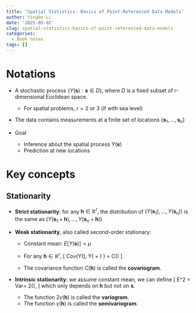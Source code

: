 ```yaml
---
title: 'Spatial Statistics: Basics of Point-Referenced Data Models'
author: Yingbo Li
date: '2025-05-02'
slug: spatial-statistics-basics-of-point-referenced-data-models
categories:
  - Book notes
tags: []
---
```


# Notations

* A stochastic process $\{Y(\mathbf{s}): \mathbf{s} \in D\}$, where $D$ is a fixed subset of $r$-dimensional Euclidean space.
    - For spatial problems, $r=2$ or 3 (if with sea level)

* The data contains measurements at a finite set of locations $\{\mathbf{s}_1, \ldots, \mathbf{s}_n\}$

* Goal
    - Inference about the spatial process $Y(\mathbf{s})$
    - Prediction at new locations
    
# Key concepts

## Stationarity

* **Strict stationarity**: for any $\mathbf{h} \in \mathbb{R}^r$, the distribution of $\left(Y(\mathbf{s}_1), \ldots, Y(\mathbf{s}_n)\right)$ is the same as $\left(Y(\mathbf{s}_1 + \mathbf{h}), \ldots, Y(\mathbf{s}_n + \mathbf{h})\right)$

* **Weak stationarity**, also called second-order stationary: 
    - Constant mean: $E\left[Y(\mathbf{s})\right] = \mu$
    - For any $\mathbf{h} \in \mathbb{R}^r$, 
    \[
    Cov\left(Y(\mathbf{s}), Y(\mathbf{s} + \mathbf{h}) \right) = C(\mathbf{h})
    \]

    - The covariance function $C(\mathbf{h})$ is called the **covariogram**.
    
* **Intrinsic stationarity**: we assume constant mean, we can define
\[
E\left[Y(\mathbf{s} + \mathbf{h}) - Y(\mathbf{s})\right]^2 = 
Var\left[Y(\mathbf{s} + \mathbf{h}) - Y(\mathbf{s})\right] = 2\gamma(\mathbf{h}),
\]
which only depends on $\mathbf{h}$ but not on $\mathbf{s}$.

    - The function $2\gamma(\mathbf{h})$ is called the **variogram**.
    - The function $\gamma(\mathbf{h})$ is called the **semivariogram**.















